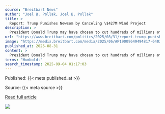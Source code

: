 ```yaml
---
source: "Breitbart News"
author: "Joel B. Pollak, Joel B. Pollak"
title: >
  Report: Trump Punishes Newsom by Canceling \$427M Wind Project
description: >
  President Donald Trump may have chosen to cut hundreds of millions of dollars in funding to a California wind project to punish Gov. Gavin Newsom (D) for signing a separate climate change deal with Denmark. The post Report: Trump Punishes Newsom by Canceling …
url: "https://www.breitbart.com/politics/2025/08/31/report-trump-punishes-newsom-by-canceling-427m-wind-project/"
image: "https://media.breitbart.com/media/2025/06/AP19009649494817-640x335.png"
published_at: 2025-08-31
content: >
  President Donald Trump may have chosen to cut hundreds of millions of dollars in funding to a California wind project to punish Gov. Gavin Newsom (D) for signing a separate climate change deal with D… [+3418 chars]
terms: "Humboldt"
search_timestamp: 2025-09-04 01:17:03
---
```



Published: {{< meta published_at >}}


Source: {{< meta source >}}


[Read full article]({{< meta url >}}){target='_blank'}



![](`r rmarkdown::metadata$image[1]`)
